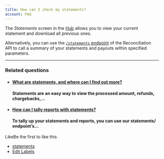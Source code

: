 ```yaml
---
title: How can I check my statements?
account: FAQ 
---
```


The _Statements_ screen in the [Hub](https://hub.checkout.com) allows you to view your current statement and download all previous ones.

Alternatively, you can use the [`/statements` endpoint](/display/DOCS/Statements+endpoint) of the Reconciliation API to call a summary of your statements and payouts within specified parameters.

* * *

### Related questions

*   #### [What are statements, and where can I find out more?](/pages/viewpage.action?pageId=721039)
    
    #### Statements are an easy way to view the processed amount, refunds, chargebacks,...
    
*   #### [How can I tally reports with statements?](/pages/viewpage.action?pageId=721033)
    
    #### To tally up your statements and reports, you can use our statements/ endpoint’s...
    

LikeBe the first to like this

*   [statements](/label/FAQ/statements)
*   [Edit Labels](# "Edit Labels (Type 'l')")




